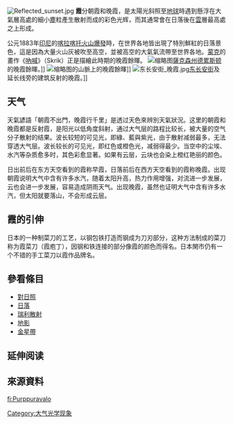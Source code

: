 [[File:Reflected_sunset.jpg|thumb]]
{{Redirect2|霞|北韓提供的一個热带氣旋的命名|颱風紅霞}}
'''霞'''分朝霞和晚霞，是太陽光斜照至[[地球|地球]]時遇到懸浮在大氣層高處的細小[[塵|塵]]粒產生散射而成的彩色光辉，而其通常會在日落後在[[雲|雲]]層最高處之上形成。

公元1883年[[印尼|印尼]]的[[1883年喀拉喀托火山爆發|喀拉喀托火山爆發]]時，在世界各地皆出現了特別鮮紅的日落景色，這是因為大量火山灰被吹至高空，並被高空的大氣氣流帶至世界各地。[[愛德華·蒙克|蒙克]]的畫作《[[吶喊_(繪畫)|吶喊]]》（Skrik）正是描繪此時期的晚霞餘暉。
[[File:dresden.afterglow.700px.jpg|缩略图]][[薩克森州|薩克森州]][[德累斯顿|德累斯顿]]的晚霞餘暉。]]
[[File:Afterglow.jpg|缩略图]]的山脈上的晚霞餘暉]]
[[File:东长安街_晚霞.jpg|thumb]][[东长安街|东长安街]]及延长线旁的建筑反射的晚霞。]]

==天气==
{{seealso|天气谚语}}
天氣諺語「朝霞不出門，晚霞行千里」是透过天色來辨別天氣狀況。这里的朝霞和晚霞都是反射霞，是阳光以低角度斜射，通过大气层的路程比较长，被大量的空气分子散射的结果。波长较短的可见光，即綠、藍與紫光，由于散射减弱最多，无法穿透大气层。波长较长的可见光，即红色或橙色光，减弱得最少。当空中的尘埃、水汽等杂质愈多时，其色彩愈显著。如果有云层，云块也会染上橙红艳丽的颜色。

日出前后在东方天空看到的霞称早霞，日落前后在西方天空看到的霞称晚霞。出现朝霞说明大气中含有许多水汽，随着太阳升高，热力作用增强，对流进一步发展，云也会进一步发展，容易造成阴雨天气。出现晚霞，虽然也证明大气中含有许多水汽，但太阳就要落山，不会形成云层。

==霞的引伸==
日本的一种制菜刀的工艺，以钢包铁打造而钢成为刀刃部分，这种方法制成的菜刀称为霞菜刀（霞庖丁），因钢和铁连接的部分像霞的颜色而得名。日本関市仍有一个不错的手工菜刀以霞作品牌名。

== 參看條目 ==
* [[對日照|對日照]]
* [[日落|日落]]
* [[瑞利散射|瑞利散射]]
* [[地影|地影]]
* [[金星帶|金星帶]]

== 延伸阅读 ==
{{Wikisource further reading}}

==來源資料==
{{Commonscat|Afterglow}}

{{主要天氣現象}}
{{光学}}

[[Category:大气光学现象|Category:大气光学现象]]

[[fi:Purppuravalo|fi:Purppuravalo]]
